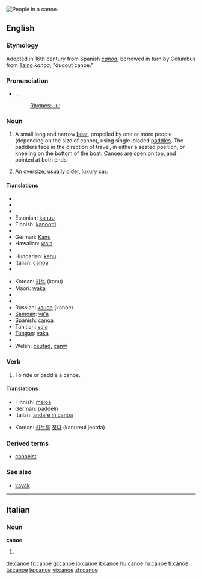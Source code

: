 {{see|canoë}}
[[Image:Muskoka canoe.jpg|thumb|right|People in a canoe.]]
{{wikipedia}}
==English==

===Etymology===

Adopted in 16th century from Spanish ''[[canoa]]'', borrowed in turn by Columbus from [[w:Taino|Taino]] ''kanoa'', "dugout canoe."

===Pronunciation===
* {{enPR|kə-no͞o'}}, {{IPA|/kəˈnuː/}}, {{SAMPA|/k@"nu:/}}
*: [[Rhymes:English:-uː|Rhymes: -uː]]

===Noun===
{{en-noun}}

# A small long and narrow [[boat]], propelled by one or more people (depending on the size of canoe), using single-bladed [[paddle]]s. The paddlers face in the direction of travel, in either a seated position, or kneeling on the bottom of the boat. Canoes are open on top, and pointed at both ends.
# {{slang}} An oversize, usually older, luxury car.

====Translations====
{{top}}
* {{trreq|Chinese}}
* {{trreq|Dutch}}
* {{trreq|Esperanto}}
* Estonian: [[kanuu]]
* Finnish: [[kanootti]]
* {{trreq|French}}
* German: [[Kanu]] {{n}}
* Hawaiian: [[waʻa]]
* {{trreq|Hebrew}}
* Hungarian: [[kenu]]
* Italian: [[canoa]] {{f}}
* {{trreq|Japanese}}
{{mid}}
* Korean: [[카누]] (kanu)
* Maori: [[waka]]
* {{trreq|Persian}}
* {{trreq|Portuguese}}
* Russian: [[каноэ]] (kanóe) {{n}}
* [[Samoan]]: [[vaʻa]]
* Spanish: [[canoa]] {{f}}
* Tahitian: [[vaʻa]]
* [[Tongan]]: [[vaka]]
* {{trreq|Turkish}}
* Welsh: [[ceufad]], [[canŵ]]
{{bottom}}

===Verb===
{{en-verb|canoe|d}}

# To ride or paddle a canoe.

====Translations====
{{top}}
* Finnish: [[meloa]]
* German: [[paddeln]]
* Italian: [[andare in canoa]]
{{mid}}
* Korean: [[카누]]를 [[젓다]] (kanureul jeotda)
{{bottom}}

===Derived terms===
* [[canoeist]]

===See also===
* [[kayak]]

----

==Italian==

===Noun===
'''canoe'''

# {{plural of|[[canoa]]|lang=Italian}}

[[de:canoe]]
[[fr:canoe]]
[[gl:canoe]]
[[io:canoe]]
[[it:canoe]]
[[hu:canoe]]
[[ru:canoe]]
[[fi:canoe]]
[[ta:canoe]]
[[te:canoe]]
[[vi:canoe]]
[[zh:canoe]]